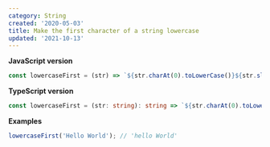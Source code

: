 ```yaml
---
category: String
created: '2020-05-03'
title: Make the first character of a string lowercase
updated: '2021-10-13'
---
```


**JavaScript version**

```js lowercaseFirst.js
const lowercaseFirst = (str) => `${str.charAt(0).toLowerCase()}${str.slice(1)}`;
```

**TypeScript version**

```ts lowercaseFirst.ts
const lowercaseFirst = (str: string): string => `${str.charAt(0).toLowerCase()}${str.slice(1)}`;
```

**Examples**

```js examples.js
lowercaseFirst('Hello World'); // 'hello World'
```
